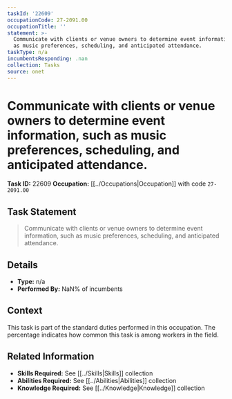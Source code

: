 ```yaml
---
taskId: '22609'
occupationCode: 27-2091.00
occupationTitle: ''
statement: >-
  Communicate with clients or venue owners to determine event information, such
  as music preferences, scheduling, and anticipated attendance.
taskType: n/a
incumbentsResponding: .nan
collection: Tasks
source: onet
---
```

# Communicate with clients or venue owners to determine event information, such as music preferences, scheduling, and anticipated attendance.

**Task ID:** 22609
**Occupation:** [[../Occupations|Occupation]] with code `27-2091.00`

## Task Statement

> Communicate with clients or venue owners to determine event information, such as music preferences, scheduling, and anticipated attendance.

## Details

- **Type:** n/a
- **Performed By:** NaN% of incumbents

## Context

This task is part of the standard duties performed in this occupation. The percentage indicates how common this task is among workers in the field.

## Related Information

- **Skills Required:** See [[../Skills|Skills]] collection
- **Abilities Required:** See [[../Abilities|Abilities]] collection
- **Knowledge Required:** See [[../Knowledge|Knowledge]] collection
